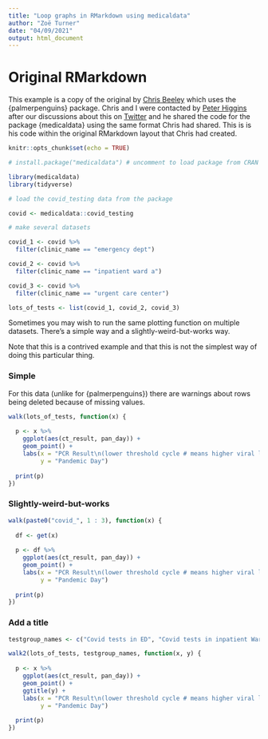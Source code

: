 ```yaml
---
title: "Loop graphs in RMarkdown using medicaldata"
author: "Zoë Turner"
date: "04/09/2021"
output: html_document
---
```


# Original RMarkdown

This example is a copy of the original by [Chris Beeley](https://github.com/nhs-r-community/demos-and-how-tos/blob/main/rmarkdown/loop_graphs/loop_dataframe_graphs.Rmd) which uses the {palmerpenguins} package. Chris and I were contacted by [Peter Higgins](https://twitter.com/ibddoctor) after our discussions about this on [Twitter](https://twitter.com/Letxuga007/status/1433729592896991261) and he shared the code for the package {medicaldata} using the same format Chris had shared. This is is his code within the original RMarkdown layout that Chris had created. 

```r

knitr::opts_chunk$set(echo = TRUE)

# install.package("medicaldata") # uncomment to load package from CRAN

library(medicaldata)
library(tidyverse)

# load the covid_testing data from the package

covid <- medicaldata::covid_testing

# make several datasets

covid_1 <- covid %>% 
  filter(clinic_name == "emergency dept")

covid_2 <- covid %>% 
  filter(clinic_name == "inpatient ward a")

covid_3 <- covid %>% 
  filter(clinic_name == "urgent care center")

lots_of_tests <- list(covid_1, covid_2, covid_3)

```

Sometimes you may wish to run the same plotting function on multiple datasets. There's a simple way and a slightly-weird-but-works way.

Note that this is a contrived example and that this is not the simplest way of doing this particular thing.

### Simple

For this data (unlike for {palmerpenguins}) there are warnings about rows being deleted because of missing values.

```r

walk(lots_of_tests, function(x) {
  
  p <- x %>% 
    ggplot(aes(ct_result, pan_day)) +
    geom_point() +
    labs(x = "PCR Result\n(lower threshold cycle # means higher viral load",
         y = "Pandemic Day")
  
  print(p)
})
```

### Slightly-weird-but-works

```r

walk(paste0("covid_", 1 : 3), function(x) {
  
  df <- get(x) 
  
  p <- df %>% 
    ggplot(aes(ct_result, pan_day)) +
    geom_point() +
    labs(x = "PCR Result\n(lower threshold cycle # means higher viral load",
         y = "Pandemic Day")
  
  print(p)
})

```

### Add a title

```r

testgroup_names <- c("Covid tests in ED", "Covid tests in inpatient Ward A", "Covid tests in Urgent Care")

walk2(lots_of_tests, testgroup_names, function(x, y) {
  
  p <- x %>% 
    ggplot(aes(ct_result, pan_day)) +
    geom_point() + 
    ggtitle(y) +
    labs(x = "PCR Result\n(lower threshold cycle # means higher viral load)",
         y = "Pandemic Day")
  
  print(p)
})

```


